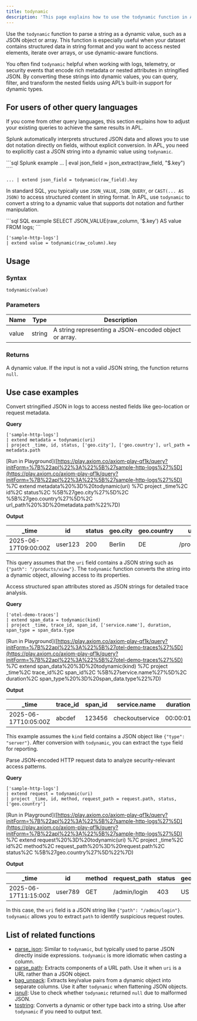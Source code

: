 ```yaml
---
title: todynamic
description: 'This page explains how to use the todynamic function in APL.'
---
```


Use the `todynamic` function to parse a string as a dynamic value, such as a JSON object or array. This function is especially useful when your dataset contains structured data in string format and you want to access nested elements, iterate over arrays, or use dynamic-aware functions.

You often find `todynamic` helpful when working with logs, telemetry, or security events that encode rich metadata or nested attributes in stringified JSON. By converting these strings into dynamic values, you can query, filter, and transform the nested fields using APL’s built-in support for dynamic types.

## For users of other query languages

If you come from other query languages, this section explains how to adjust your existing queries to achieve the same results in APL.

<AccordionGroup>
<Accordion title="Splunk SPL users">

Splunk automatically interprets structured JSON data and allows you to use dot notation directly on fields, without explicit conversion. In APL, you need to explicitly cast a JSON string into a dynamic value using `todynamic`.

<CodeGroup>
```sql Splunk example
... | eval json_field = json_extract(raw_field, "$.key")
````

```kusto APL equivalent
... | extend json_field = todynamic(raw_field).key
```

</CodeGroup>

</Accordion>
<Accordion title="ANSI SQL users">

In standard SQL, you typically use `JSON_VALUE`, `JSON_QUERY`, or `CAST(... AS JSON)` to access structured content in string format. In APL, use `todynamic` to convert a string to a dynamic value that supports dot notation and further manipulation.

<CodeGroup>
```sql SQL example
SELECT JSON_VALUE(raw_column, '$.key') AS value FROM logs;
```

```kusto APL equivalent
['sample-http-logs'] 
| extend value = todynamic(raw_column).key
```

</CodeGroup>

</Accordion>
</AccordionGroup>

## Usage

### Syntax

```kusto
todynamic(value)
```

### Parameters

| Name  | Type   | Description                                           |
| ----- | ------ | ----------------------------------------------------- |
| value | string | A string representing a JSON-encoded object or array. |

### Returns

A dynamic value. If the input is not a valid JSON string, the function returns `null`.

## Use case examples

<Tabs>
<Tab title="Log analysis">

Convert stringified JSON in logs to access nested fields like geo-location or request metadata.

**Query**

```kusto
['sample-http-logs']
| extend metadata = todynamic(uri)
| project _time, id, status, ['geo.city'], ['geo.country'], url_path = metadata.path
```

[Run in Playground]([https://play.axiom.co/axiom-play-qf1k/query?initForm=%7B%22apl%22%3A%22%5B%27sample-http-logs%27%5D](https://play.axiom.co/axiom-play-qf1k/query?initForm=%7B%22apl%22%3A%22%5B%27sample-http-logs%27%5D) %7C extend metadata%20%3D%20todynamic(uri) %7C project _time%2C id%2C status%2C %5B%27geo.city%27%5D%2C %5B%27geo.country%27%5D%2C url_path%20%3D%20metadata.path%22%7D)

**Output**

| _time               | id      | status | geo.city | geo.country | url_path      |
| -------------------- | ------- | ------ | -------- | ----------- | -------------- |
| 2025-06-17T09:00:00Z | user123 | 200    | Berlin   | DE          | /products/view |

This query assumes that the `uri` field contains a JSON string such as `{"path": "/products/view"}`. The `todynamic` function converts the string into a dynamic object, allowing access to its properties.

</Tab>
<Tab title="OpenTelemetry traces">

Access structured span attributes stored as JSON strings for detailed trace analysis.

**Query**

```kusto
['otel-demo-traces']
| extend span_data = todynamic(kind)
| project _time, trace_id, span_id, ['service.name'], duration, span_type = span_data.type
```

[Run in Playground]([https://play.axiom.co/axiom-play-qf1k/query?initForm=%7B%22apl%22%3A%22%5B%27otel-demo-traces%27%5D](https://play.axiom.co/axiom-play-qf1k/query?initForm=%7B%22apl%22%3A%22%5B%27otel-demo-traces%27%5D) %7C extend span_data%20%3D%20todynamic(kind) %7C project _time%2C trace_id%2C span_id%2C %5B%27service.name%27%5D%2C duration%2C span_type%20%3D%20span_data.type%22%7D)

**Output**

| _time               | trace_id | span_id | service.name    | duration | span_type |
| -------------------- | --------- | -------- | --------------- | -------- | ---------- |
| 2025-06-17T10:05:00Z | abcdef    | 123456   | checkoutservice | 00:00:01 | server     |

This example assumes the `kind` field contains a JSON object like `{"type": "server"}`. After conversion with `todynamic`, you can extract the `type` field for reporting.

</Tab>
<Tab title="Security logs">

Parse JSON-encoded HTTP request data to analyze security-relevant access patterns.

**Query**

```kusto
['sample-http-logs']
| extend request = todynamic(uri)
| project _time, id, method, request_path = request.path, status, ['geo.country']
```

[Run in Playground]([https://play.axiom.co/axiom-play-qf1k/query?initForm=%7B%22apl%22%3A%22%5B%27sample-http-logs%27%5D](https://play.axiom.co/axiom-play-qf1k/query?initForm=%7B%22apl%22%3A%22%5B%27sample-http-logs%27%5D) %7C extend request%20%3D%20todynamic(uri) %7C project _time%2C id%2C method%2C request_path%20%3D%20request.path%2C status%2C %5B%27geo.country%27%5D%22%7D)

**Output**

| _time               | id      | method | request_path | status | geo.country |
| -------------------- | ------- | ------ | ------------- | ------ | ----------- |
| 2025-06-17T11:15:00Z | user789 | GET    | /admin/login  | 403    | US          |

In this case, the `uri` field is a JSON string like `{"path": "/admin/login"}`. `todynamic` allows you to extract `path` to identify suspicious request routes.

</Tab>
</Tabs>

## List of related functions

- [parse_json](/apl/utility-functions/parse_json): Similar to `todynamic`, but typically used to parse JSON directly inside expressions. `todynamic` is more idiomatic when casting a column.
- [parse_path](/apl/string-functions/parse_path): Extracts components of a URL path. Use it when `uri` is a URL rather than a JSON object.
- [bag_unpack](/apl/dynamic-functions/bag_unpack): Extracts key/value pairs from a dynamic object into separate columns. Use it after `todynamic` when flattening JSON objects.
- [isnull](/apl/scalar-functions/isnull): Use to check whether `todynamic` returned `null` due to malformed JSON.
- [tostring](/apl/scalar-functions/tostring): Converts a dynamic or other type back into a string. Use after `todynamic` if you need to output text.
